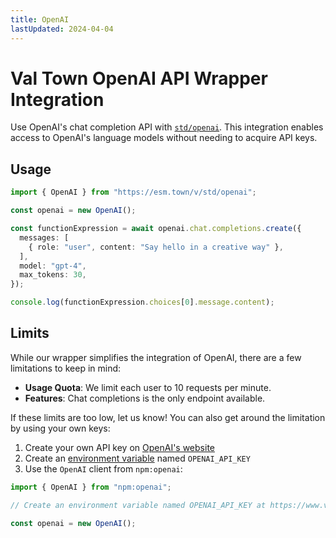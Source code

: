 ```yaml
---
title: OpenAI
lastUpdated: 2024-04-04
---
```


# Val Town OpenAI API Wrapper Integration

Use OpenAI's chat completion API with [`std/openai`](https://www.val.town/v/std/openai). This integration enables access to OpenAI's language models without needing to acquire API keys.

## Usage

```ts title="Example" val
import { OpenAI } from "https://esm.town/v/std/openai";

const openai = new OpenAI();

const functionExpression = await openai.chat.completions.create({
  messages: [
    { role: "user", content: "Say hello in a creative way" },
  ],
  model: "gpt-4",
  max_tokens: 30,
});

console.log(functionExpression.choices[0].message.content);
```

## Limits

While our wrapper simplifies the integration of OpenAI, there are a few limitations to keep in mind:

- **Usage Quota**: We limit each user to 10 requests per minute.
- **Features**: Chat completions is the only endpoint available.

If these limits are too low, let us know! You can also get around the limitation by using your own keys:

1. Create your own API key on [OpenAI's website](https://platform.openai.com/api-keys)
2. Create an [environment variable](https://www.val.town/settings/environment-variables?adding=true) named `OPENAI_API_KEY`
3. Use the `OpenAI` client from `npm:openai`:

```ts title="Example" val
import { OpenAI } from "npm:openai";

// Create an environment variable named OPENAI_API_KEY at https://www.val.town/settings/environment-variables

const openai = new OpenAI();
```

